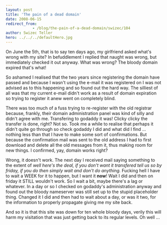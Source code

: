 ```yaml
---
layout: post
title: 'The pain of a dead domain'
date: 2008-06-15
redirect_from: 
            - /blog/the-pain-of-a-dead-domain/swizec/104
author: Swizec Teller
hero: ../../../defaultHero.jpg
---
```

On June the 5th, that is to say ten days ago, my girlfriend asked what's wrong with my site? In befuddlement I replied that naught was wrong, but immediately checked it out anyway. What was wrong? The bloody domain expired that's what!

So ashamed I realised that the two years since registering the domain have passed and because I wasn't using the e-mail it was registered on I was not advised as to this happening and so found out the hard way. The silliest of all was that my current e-mail didn't work as a result of domain expiration so trying to register it anew went on completely blind.

There was too much of a fuss trying to re-register with the old registrar because, frankly, their domain administration panel was kind of silly and didn't agree with me. Transfering to godaddy it was! Clicky clicky the transfer is done, right? Not so. Took me a while to realise that perhaps it didn't quite go through so check godaddy I did and what did I find ... nothing less than that I have to make some sort of confirmations. But because the confirmation mail was sent to the old address I had to first download and delete all the old messages from it, thus making room for new things. I confirmed, yay, domain works right?

Wrong, it doesn't work. The next day I received mail saying something to the extent of _well here's the deal, if you don't want it transfered tell us so by friday, if you do then simply wait and don't do anything._ Fucking hell I have to wait a WEEK for it to happen, but I want it **now**! Wait I did and then on friday it STILL wouldn't work. So I wait a bit, maybe there's a lag or whatever. In a day or so I checked on godaddy's administration anyway and found out the bloody nameserver was still set up to the stupid placeholder thing. Changed it I did and then had to wait about a day, or was it two, for the information to properly propagate giving me my site back.

And so it is that this site was down for ten whole bloody days, verily this will harm my visitation that was just getting back to its regular levels. Oh well ...
